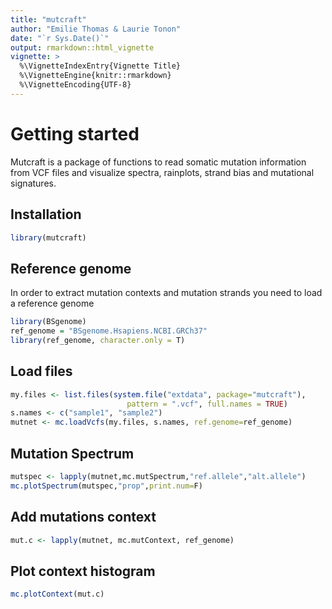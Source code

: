 ```yaml
---
title: "mutcraft"
author: "Emilie Thomas & Laurie Tonon"
date: "`r Sys.Date()`"
output: rmarkdown::html_vignette
vignette: >
  %\VignetteIndexEntry{Vignette Title}
  %\VignetteEngine{knitr::rmarkdown}
  %\VignetteEncoding{UTF-8}
---
```



# Getting started
Mutcraft is a package of functions to read somatic mutation information from VCF files and visualize spectra, rainplots, strand bias and mutational signatures.

## Installation
```r
library(mutcraft)
```



## Reference genome
In order to extract mutation contexts and mutation strands you need to load a reference genome

```r
library(BSgenome)
ref_genome = "BSgenome.Hsapiens.NCBI.GRCh37"
library(ref_genome, character.only = T)
```



## Load files
```r
my.files <- list.files(system.file("extdata", package="mutcraft"),
                          pattern = ".vcf", full.names = TRUE)
s.names <- c("sample1", "sample2")
mutnet <- mc.loadVcfs(my.files, s.names, ref.genome=ref_genome)
```

## Mutation Spectrum
```r
mutspec <- lapply(mutnet,mc.mutSpectrum,"ref.allele","alt.allele")
mc.plotSpectrum(mutspec,"prop",print.num=F)
```

## Add mutations context
```r
mut.c <- lapply(mutnet, mc.mutContext, ref_genome)
```

## Plot context histogram
```r
mc.plotContext(mut.c)
```